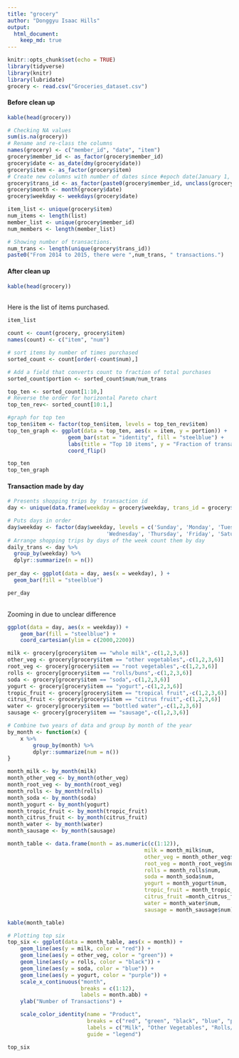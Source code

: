 ```yaml
---
title: "grocery"
author: "Donggyu Isaac Hills"
output: 
  html_document:
    keep_md: true
---
```


```r
knitr::opts_chunk$set(echo = TRUE)
library(tidyverse)
library(knitr)
library(lubridate)
grocery <- read.csv("Groceries_dataset.csv")
```

#### Before clean up  
```r
kable(head(grocery))
```

```r
# Checking NA values
sum(is.na(grocery))
# Rename and re-class the columns
names(grocery) <- c("member_id", "date", "item")
grocery$member_id <- as_factor(grocery$member_id)
grocery$date <- as_date(dmy(grocery$date))
grocery$item <- as_factor(grocery$item)
# Create new columns with number of dates since #epoch date(January 1, 1970).
grocery$trans_id <- as_factor(paste0(grocery$member_id, unclass(grocery$date)))
grocery$month <- month(grocery$date)
grocery$weekday <- weekdays(grocery$date)

item_list <- unique(grocery$item)
num_items <- length(list)
member_list <- unique(grocery$member_id)
num_members <- length(member_list)

# Showing number of transactions. 
num_trans <- length(unique(grocery$trans_id))
paste0("From 2014 to 2015, there were ",num_trans, " transactions.")
```


#### After clean up 
```r
kable(head(grocery))
```

<br> Here is the list of items purchased. <br> 
```r
item_list
```

```r
count <- count(grocery, grocery$item)
names(count) <- c("item", "num")

# sort items by number of times purchased
sorted_count <- count[order(-count$num),]

# Add a field that converts count to fraction of total purchases
sorted_count$portion <- sorted_count$num/num_trans

top_ten <- sorted_count[1:10,]
# Reverse the order for horizontal Pareto chart
top_ten_rev<- sorted_count[10:1,]

#graph for top ten
top_ten$item <- factor(top_ten$item, levels = top_ten_rev$item)
top_ten_graph <- ggplot(data = top_ten, aes(x = item, y = portion)) +
                   geom_bar(stat = "identity", fill = "steelblue") +
                   labs(title = "Top 10 items", y = "Fraction of transaction") +
                   coord_flip()

```

```r
top_ten
top_ten_graph
```

#### Transaction made by day
```r
# Presents shopping trips by  transaction id
day <- unique(data.frame(weekday = grocery$weekday, trans_id = grocery$trans_id))

# Puts days in order 
day$weekday <- factor(day$weekday, levels = c('Sunday', 'Monday', 'Tuesday',
                               'Wednesday', 'Thursday', 'Friday', 'Saturday'))
# Arrange shopping trips by days of the week count them by day
daily_trans <- day %>%
  group_by(weekday) %>%
  dplyr::summarize(n = n())
  
per_day <- ggplot(data = day, aes(x = weekday), ) +
  geom_bar(fill = "steelblue")
```

```r
per_day
```

<br> Zooming in due to unclear difference <br>
```r
ggplot(data = day, aes(x = weekday)) + 
    geom_bar(fill = "steelblue") + 
    coord_cartesian(ylim = c(2000,2200))
```

```r
milk <- grocery[grocery$item == "whole milk",-c(1,2,3,6)]
other_veg <- grocery[grocery$item == "other vegetables",-c(1,2,3,6)]
root_veg <- grocery[grocery$item == "root vegetables",-c(1,2,3,6)]
rolls <- grocery[grocery$item == "rolls/buns",-c(1,2,3,6)]
soda <- grocery[grocery$item == "soda",-c(1,2,3,6)]
yogurt <- grocery[grocery$item == "yogurt",-c(1,2,3,6)]
tropic_fruit <- grocery[grocery$item == "tropical fruit",-c(1,2,3,6)]
citrus_fruit <- grocery[grocery$item == "citrus fruit",-c(1,2,3,6)]
water <- grocery[grocery$item == "bottled water",-c(1,2,3,6)]
sausage <- grocery[grocery$item == "sausage",-c(1,2,3,6)]

# Combine two years of data and group by month of the year
by_month <- function(x) {
    x %>%
        group_by(month) %>%
        dplyr::summarize(num = n())
}

month_milk <- by_month(milk)
month_other_veg <- by_month(other_veg)
month_root_veg <- by_month(root_veg)
month_rolls <- by_month(rolls)
month_soda <- by_month(soda)
month_yogurt <- by_month(yogurt)
month_tropic_fruit <- by_month(tropic_fruit)
month_citrus_fruit <- by_month(citrus_fruit)
month_water <- by_month(water)
month_sausage <- by_month(sausage)

month_table <- data.frame(month = as.numeric(c(1:12)),
                                           milk = month_milk$num,
                                           other_veg = month_other_veg$num,
                                           root_veg = month_root_veg$num,
                                           rolls = month_rolls$num,
                                           soda = month_soda$num,
                                           yogurt = month_yogurt$num,
                                           tropic_fruit = month_tropic_fruit$num,
                                           citrus_fruit =month_citrus_fruit$num,
                                           water = month_water$num,
                                           sausage = month_sausage$num)


```

```r
kable(month_table)
```

```r
# Plotting top six
top_six <- ggplot(data = month_table, aes(x = month)) +
    geom_line(aes(y = milk, color = "red")) +    
    geom_line(aes(y = other_veg, color = "green")) + 
    geom_line(aes(y = rolls, color = "black")) +
    geom_line(aes(y = soda, color = "blue")) +
    geom_line(aes(y = yogurt, color = "purple")) +
    scale_x_continuous("month", 
                       breaks = c(1:12), 
                       labels = month.abb) +
    ylab("Number of Transactions") +

    scale_color_identity(name = "Product",
                         breaks = c("red", "green", "black", "blue", "purple"),
                         labels = c("Milk", "Other Vegetables", "Rolls/Buns", "Soda", "yogurt"),
                         guide = "legend")
```

```r
top_six
```